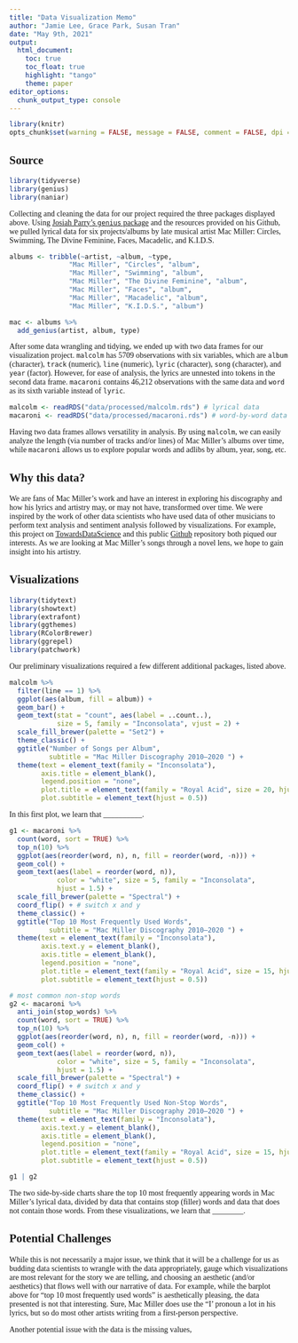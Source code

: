```yaml
---
title: "Data Visualization Memo"
author: "Jamie Lee, Grace Park, Susan Tran"
date: "May 9th, 2021"
output:
  html_document:
    toc: true
    toc_float: true
    highlight: "tango"
    theme: paper
editor_options: 
  chunk_output_type: console
---
```


```{=html}
<style type="text/css">
  body{
  font-family: "Inconsolata";
  color: "black";
}
</style>
```
```r
library(knitr)
opts_chunk$set(warning = FALSE, message = FALSE, comment = FALSE, dpi = 300)
```

## Source

```r
library(tidyverse)
library(genius)
library(naniar)
```

Collecting and cleaning the data for our project required the three packages displayed above. Using [Josiah Parry's `genius` package](https://github.com/JosiahParry/genius) and the resources provided on his Github, we pulled lyrical data for six projects/albums by late musical artist Mac Miller: Circles, Swimming, The Divine Feminine, Faces, Macadelic, and K.I.D.S.

```r
albums <- tribble(~artist, ~album, ~type,
               "Mac Miller", "Circles", "album",
               "Mac Miller", "Swimming", "album",
               "Mac Miller", "The Divine Feminine", "album",
               "Mac Miller", "Faces", "album",
               "Mac Miller", "Macadelic", "album",
               "Mac Miller", "K.I.D.S.", "album")

mac <- albums %>%
  add_genius(artist, album, type)
```

After some data wrangling and tidying, we ended up with two data frames for our visualization project. `malcolm` has 5709 observations with six variables, which are `album` (character), `track` (numeric), `line` (numeric), `lyric` (character), `song` (character), and `year` (factor). However, for ease of analysis, the lyrics are unnested into tokens in the second data frame. `macaroni` contains 46,212 observations with the same data and `word` as its sixth variable instead of `lyric`.

```r
malcolm <- readRDS("data/processed/malcolm.rds") # lyrical data
macaroni <- readRDS("data/processed/macaroni.rds") # word-by-word data
```

Having two data frames allows versatility in analysis. By using `malcolm`, we can easily analyze the length (via number of tracks and/or lines) of Mac Miller's albums over time, while `macaroni` allows us to explore popular words and adlibs by album, year, song, etc.

## Why this data?

We are fans of Mac Miller's work and have an interest in exploring his discography and how his lyrics and artistry may, or may not have, transformed over time. We were inspired by the work of other data scientists who have used data of other musicians to perform text analysis and sentiment analysis followed by visualizations. For example, this project on [TowardsDataScience](https://towardsdatascience.com/how-to-analyze-emotions-and-words-of-the-lyrics-from-your-favorite-music-artist-bbca10411283) and this public [Github](https://github.com/aaumaitre/taylor_swift) repository both piqued our interests. As we are looking at Mac Miller's songs through a novel lens, we hope to gain insight into his artistry.

## Visualizations

```r
library(tidytext)
library(showtext)
library(extrafont)
library(ggthemes)
library(RColorBrewer)
library(ggrepel)
library(patchwork)
```

Our preliminary visualizations required a few different additional packages, listed above.

```r
malcolm %>%
  filter(line == 1) %>%
  ggplot(aes(album, fill = album)) +
  geom_bar() +
  geom_text(stat = "count", aes(label = ..count..),
            size = 5, family = "Inconsolata", vjust = 2) +
  scale_fill_brewer(palette = "Set2") +
  theme_classic() +
  ggtitle("Number of Songs per Album",
          subtitle = "Mac Miller Discography 2010–2020 ") +
  theme(text = element_text(family = "Inconsolata"),
        axis.title = element_blank(),
        legend.position = "none",
        plot.title = element_text(family = "Royal Acid", size = 20, hjust = 0.5),
        plot.subtitle = element_text(hjust = 0.5))
```

In this first plot, we learn that \_\_\_\_\_\_\_\_\_\_.

```r
g1 <- macaroni %>% 
  count(word, sort = TRUE) %>% 
  top_n(10) %>% 
  ggplot(aes(reorder(word, n), n, fill = reorder(word, -n))) +
  geom_col() +
  geom_text(aes(label = reorder(word, n)), 
            color = "white", size = 5, family = "Inconsolata",
            hjust = 1.5) +
  scale_fill_brewer(palette = "Spectral") +
  coord_flip() + # switch x and y
  theme_classic() +
  ggtitle("Top 10 Most Frequently Used Words",
          subtitle = "Mac Miller Discography 2010–2020 ") +
  theme(text = element_text(family = "Inconsolata"),
        axis.text.y = element_blank(),
        axis.title = element_blank(),
        legend.position = "none",
        plot.title = element_text(family = "Royal Acid", size = 15, hjust = 0.5),
        plot.subtitle = element_text(hjust = 0.5))

# most common non-stop words
g2 <- macaroni %>%
  anti_join(stop_words) %>% 
  count(word, sort = TRUE) %>% 
  top_n(10) %>% 
  ggplot(aes(reorder(word, n), n, fill = reorder(word, -n))) +
  geom_col() +
  geom_text(aes(label = reorder(word, n)), 
            color = "white", size = 5, family = "Inconsolata",
            hjust = 1.5) +
  scale_fill_brewer(palette = "Spectral") +
  coord_flip() + # switch x and y
  theme_classic() +
  ggtitle("Top 10 Most Frequently Used Non-Stop Words",
          subtitle = "Mac Miller Discography 2010–2020 ") +
  theme(text = element_text(family = "Inconsolata"),
        axis.text.y = element_blank(),
        axis.title = element_blank(),
        legend.position = "none",
        plot.title = element_text(family = "Royal Acid", size = 15, hjust = 0.5),
        plot.subtitle = element_text(hjust = 0.5))

g1 | g2
```

The two side-by-side charts share the top 10 most frequently appearing words in Mac Miller's lyrical data, divided by data that contains stop (filler) words and data that does not contain those words. From these visualizations, we learn that \_\_\_\_\_\_\_\_.

## Potential Challenges

While this is not necessarily a major issue, we think that it will be a challenge for us as budding data scientists to wrangle with the data appropriately, gauge which visualizations are most relevant for the story we are telling, and choosing an aesthetic (and/or aesthetics) that flows well with our narrative of data. For example, while the barplot above for "top 10 most frequently used words" is aesthetically pleasing, the data presented is not that interesting. Sure, Mac Miller does use the "I' pronoun a lot in his lyrics, but so do most other artists writing from a first-person perspective.

Another potential issue with the data is the missing values,

